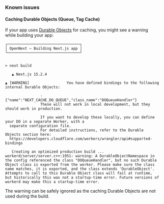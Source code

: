 ### Known issues

#### Caching Durable Objects (Queue, Tag Cache)

If your app uses [Durable Objects](https://developers.cloudflare.com/durable-objects/) for caching, you might see a warning while building your app:

```text
┌─────────────────────────────────┐
│ OpenNext — Building Next.js app │
└─────────────────────────────────┘


> next build

   ▲ Next.js 15.2.4

▲ [WARNING] 				You have defined bindings to the following internal Durable Objects:

  				- {"name":"NEXT_CACHE_DO_QUEUE","class_name":"DOQueueHandler"}
  				These will not work in local development, but they should work in production.

  				If you want to develop these locally, you can define your DO in a separate Worker, with a
  separate configuration file.
  				For detailed instructions, refer to the Durable Objects section here:
  https://developers.cloudflare.com/workers/wrangler/api#supported-bindings

   Creating an optimized production build ...
workerd/server/server.c++:1951: warning: A DurableObjectNamespace in the config referenced the class "DOQueueHandler", but no such Durable Object class is exported from the worker. Please make sure the class name matches, it is exported, and the class extends 'DurableObject'. Attempts to call to this Durable Object class will fail at runtime, but historically this was not a startup-time error. Future versions of workerd may make this a startup-time error.
```

The warning can be safely ignored as the caching Durable Objects are not used during the build.